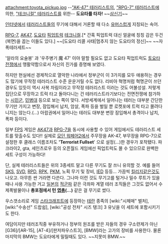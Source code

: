 attachment:toyota_pickup.jpg
--[["AK-47" 테러리스트]]의, [["RPG-7" 테러리스트]]에 의한, [["테크니컬" 테러리스트]]를 위한--
'''도요타를 타자!'''
~~[[삼신기]]~~

[[인터넷]]에서 [[테러리스트]]들의 무기에 대해서 거론할 때 다소 [[유머]]스럽게 지칭되는 속어.

[[RPG-7]], [[AK47]], [[도요타]] [[픽업트럭]] [[테크니컬]].[* 간혹 픽업트럭 대신 얼굴에 칭칭 감은 두건(복면)을 꼽는 이들도 있다.] ~~[도요타 리콜 사태|멈추지 않는 도요타의 정신]~~ ~~자폭테러세트~~

'알라의 요술봉' 과 '우주병기 魔 47' 이야 말할 필요도 없고 도요타 픽업트럭도 [[토요타 전쟁]]에서 맹활약함으로서 자신의 진가를 증명해 보였다.

하지만 현실에선 경제적으로 열악한 나라에서 정부군이 이 3가지를 모두 애용하는 경우도 많기에 무작정 테러리스트 수준 운운거릴 수도 없다. 리비아 혁명처럼 혁명군이 쓰던 경우도 있듯이 역시 사복 차림이라고 무작정 테러리스트 이러는 것도 어불성설. 저렇게 집단으로 무장하고 트럭 타고 돌아다니는 건 테러리스트라기보다는 전면전쟁에 참가하는 [[시민군]], [[민병대]] 등으로 보는 쪽이 맞다. 서방세계에서 일어나는 테러는 대부분 간단한 무기만 가지고 변장, 잠입해서 납치, 암살, 폭파 등을 벌일 뿐 로켓포에 트럭 타고 몰려다니지는 않는다.(...) 아랍권에서 일어나는 테러도 대부분 변장 잠입해서 총격이나 납치, 폭파 등이다.

일부 [[FPS]] 게임은 [[AK47]]과 [[RPG-7]]을 동시에 사용할 수 있어 게임에서도 테러리스트 세트를 맞출수도 있다!! 실제로 [[모던 워페어2]]에서 주무장을 AK-47, 부무장을 RPG-7으로 설정한 후 클래스 이름조차도 ''''Terrorist Fullset'''' 으로 설정(...)한 경우가 포착됐다. 파크라이2, gta, 세인츠로우 등의 오픈월드 게임에선 픽업트럭도 몰 수 있으므로 완벽한 세트 구성이 가능하다!

단, 실제 테러리스트들은 위의 3종세트 말고 다른 무기도 잘 쓰니 유의할 것. 예를 들어 [[SKS]], [[SVD]], [[RPD]], [[RPK]], [[PKM]], 노획 무기 및 장비, [[IED]] 등등... 가끔씩 [[킬리지]]같은것도 나오고. 아무튼 싼 거라면 다쓴다. 그나마 이런 것도 무기고를 털거나 밀수 루트가 있을 때나 사용 가능한 거고 [[일본]]의 [[적군파]] 같은 극좌파 계열 테러 조직들은 그것도 없어서 수제폭발물이나 '''총포점에서 턴 [[엽총]](...)''' 같은 걸 무기로 썼다.

우스갯소리로 게임 [[스타크래프트]]에 등장하는 [[테란]] 종족의 [wiki:"시체매" 벌처], [wiki:"수송선" 드랍쉽], [wiki:"공성 전차" 시즈 탱크] 3 유닛을 이 세트에 포함시키기도 한다.

여담이지만 테러조직중 부유하거나 정부의 원조를 받은 자들의 경우 구소련제가 아닌 [G36]/[AR-15], [AT-4]/[판저파우스트3], [BMW]라는 고가의 장비를 사용한다. 물론 마지막의 BMW는 도요타에게 밀릴때도 있다. ~~지못미 BMW.~~
